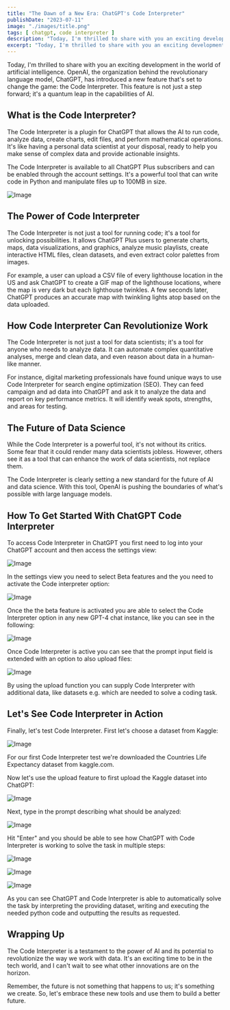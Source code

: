 ```yaml
---
title: "The Dawn of a New Era: ChatGPT's Code Interpreter"
publishDate: "2023-07-11"
image: "./images/title.png"
tags: [ chatgpt, code interpreter ]
description: "Today, I'm thrilled to share with you an exciting development in the world of artificial intelligence. OpenAI, the organization behind the revolutionary language model, ChatGPT, has introduced a new feature that's set to change the game: the Code Interpreter. This feature is not just a step forward; it's a quantum leap in the capabilities of AI." 
excerpt: "Today, I'm thrilled to share with you an exciting development in the world of artificial intelligence. OpenAI, the organization behind the revolutionary language model, ChatGPT, has introduced a new feature that's set to change the game: the Code Interpreter. This feature is not just a step forward; it's a quantum leap in the capabilities of AI."
---
```


Today, I'm thrilled to share with you an exciting development in the world of artificial intelligence. OpenAI, the organization behind the revolutionary language model, ChatGPT, has introduced a new feature that's set to change the game: the Code Interpreter. This feature is not just a step forward; it's a quantum leap in the capabilities of AI.

## What is the Code Interpreter?

The Code Interpreter is a plugin for ChatGPT that allows the AI to run code, analyze data, create charts, edit files, and perform mathematical operations. It's like having a personal data scientist at your disposal, ready to help you make sense of complex data and provide actionable insights.

The Code Interpreter is available to all ChatGPT Plus subscribers and can be enabled through the account settings. It's a powerful tool that can write code in Python and manipulate files up to 100MB in size.

![Image](images/10.png)

## The Power of Code Interpreter

The Code Interpreter is not just a tool for running code; it's a tool for unlocking possibilities. It allows ChatGPT Plus users to generate charts, maps, data visualizations, and graphics, analyze music playlists, create interactive HTML files, clean datasets, and even extract color palettes from images.

For example, a user can upload a CSV file of every lighthouse location in the US and ask ChatGPT to create a GIF map of the lighthouse locations, where the map is very dark but each lighthouse twinkles. A few seconds later, ChatGPT produces an accurate map with twinkling lights atop based on the data uploaded.

## How Code Interpreter Can Revolutionize Work

The Code Interpreter is not just a tool for data scientists; it's a tool for anyone who needs to analyze data. It can automate complex quantitative analyses, merge and clean data, and even reason about data in a human-like manner.

For instance, digital marketing professionals have found unique ways to use Code Interpreter for search engine optimization (SEO). They can feed campaign and ad data into ChatGPT and ask it to analyze the data and report on key performance metrics. It will identify weak spots, strengths, and areas for testing.

## The Future of Data Science

While the Code Interpreter is a powerful tool, it's not without its critics. Some fear that it could render many data scientists jobless. However, others see it as a tool that can enhance the work of data scientists, not replace them.

The Code Interpreter is clearly setting a new standard for the future of AI and data science. With this tool, OpenAI is pushing the boundaries of what's possible with large language models.

## How To Get Started With ChatGPT Code Interpreter

To access Code Interpreter in ChatGPT you first need to log into your ChatGPT account and then access the settings view:

![Image](images/20.png)

In the settings view you need to select Beta features and the you need to activate the Code interpreter option:

![Image](images/30.png)

Once the the beta feature is activated you are able to select the Code Interpreter option in any new GPT-4 chat instance, like you can see in the following:

![Image](images/40.png)

Once Code Interpreter is active you can see that the prompt input field is extended with an option to also upload files:

![Image](images/50.png)

By using the upload function you can supply Code Interpreter with additional data, like datasets e.g. which are needed to solve a coding task.

## Let's See Code Interpreter in Action

Finally, let's test Code Interpreter. First let's choose a dataset from Kaggle:

![Image](images/60.png)

For our first Code Interpreter test we're downloaded the Countries Life Expectancy dataset from kaggle.com.

Now let's use the upload feature to first upload the Kaggle dataset into ChatGPT:

![Image](images/70.png)

Next, type in the prompt describing what should be analyzed:

![Image](images/80.png)

Hit "Enter" and you should be able to see how ChatGPT with Code Interpreter is working to solve the task in multiple steps:

![Image](images/90.png)

![Image](images/100.png)

![Image](images/110.png)

As you can see ChatGPT and Code Interpreter is able to automatically solve the task by interpreting the providing dataset, writing and executing the needed python code and outputting the results as requested.

## Wrapping Up

The Code Interpreter is a testament to the power of AI and its potential to revolutionize the way we work with data. It's an exciting time to be in the tech world, and I can't wait to see what other innovations are on the horizon.

Remember, the future is not something that happens to us; it's something we create. So, let's embrace these new tools and use them to build a better future.